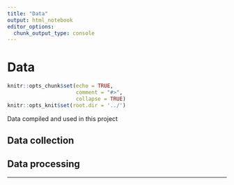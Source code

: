 ---
title: "Data"
output: html_notebook
editor_options:
  chunk_output_type: console
---

# Data

```{r setup, include=FALSE}
knitr::opts_chunk$set(echo = TRUE,
                      comment = "#>",
                      collapse = TRUE)
knitr::opts_knit$set(root.dir = '../')
```

Data compiled and used in this project

## Data collection


## Data processing


---